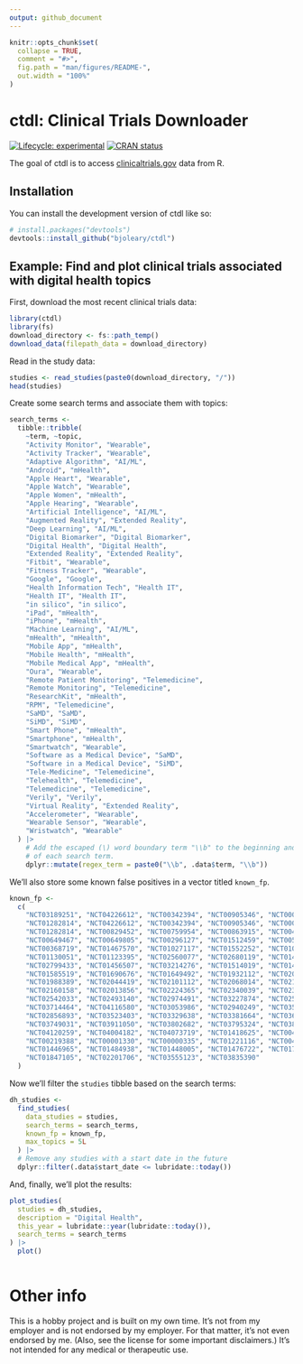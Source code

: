```yaml
---
output: github_document
---
```


<!-- README.md is generated from README.Rmd. Please edit that file -->

```r
knitr::opts_chunk$set(
  collapse = TRUE,
  comment = "#>",
  fig.path = "man/figures/README-",
  out.width = "100%"
)
```

# ctdl: Clinical Trials Downloader

<!-- badges: start -->
[![Lifecycle: experimental](https://img.shields.io/badge/lifecycle-experimental-orange.svg)](https://lifecycle.r-lib.org/articles/stages.html#experimental)
[![CRAN status](https://www.r-pkg.org/badges/version/ctdl)](https://CRAN.R-project.org/package=ctdl)
<!-- badges: end -->

The goal of ctdl is to access [clinicaltrials.gov](https://www.clinicaltrials.gov) data from R. 

## Installation

You can install the development version of ctdl like so:

``` r
# install.packages("devtools")
devtools::install_github("bjoleary/ctdl")
```

## Example: Find and plot clinical trials associated with digital health topics

First, download the most recent clinical trials data: 

```r
library(ctdl)
library(fs)
download_directory <- fs::path_temp()
download_data(filepath_data = download_directory)
```

Read in the study data: 

```r
studies <- read_studies(paste0(download_directory, "/"))
head(studies)
```

Create some search terms and associate them with topics:

```r
search_terms <- 
  tibble::tribble(
    ~term, ~topic,
    "Activity Monitor", "Wearable",
    "Activity Tracker", "Wearable",
    "Adaptive Algorithm", "AI/ML",
    "Android", "mHealth",
    "Apple Heart", "Wearable",
    "Apple Watch", "Wearable",
    "Apple Women", "mHealth",
    "Apple Hearing", "Wearable",
    "Artificial Intelligence", "AI/ML",
    "Augmented Reality", "Extended Reality",
    "Deep Learning", "AI/ML",
    "Digital Biomarker", "Digital Biomarker",
    "Digital Health", "Digital Health",
    "Extended Reality", "Extended Reality",
    "Fitbit", "Wearable",
    "Fitness Tracker", "Wearable",
    "Google", "Google",
    "Health Information Tech", "Health IT",
    "Health IT", "Health IT",
    "in silico", "in silico",
    "iPad", "mHealth",
    "iPhone", "mHealth",
    "Machine Learning", "AI/ML",
    "mHealth", "mHealth",
    "Mobile App", "mHealth",
    "Mobile Health", "mHealth",
    "Mobile Medical App", "mHealth",
    "Oura", "Wearable",
    "Remote Patient Monitoring", "Telemedicine",
    "Remote Monitoring", "Telemedicine",
    "ResearchKit", "mHealth",
    "RPM", "Telemedicine",
    "SaMD", "SaMD",
    "SiMD", "SiMD",
    "Smart Phone", "mHealth",
    "Smartphone", "mHealth",
    "Smartwatch", "Wearable",
    "Software as a Medical Device", "SaMD",
    "Software in a Medical Device", "SiMD",
    "Tele-Medicine", "Telemedicine",
    "Telehealth", "Telemedicine",
    "Telemedicine", "Telemedicine",
    "Verily", "Verily",
    "Virtual Reality", "Extended Reality",
    "Accelerometer", "Wearable",
    "Wearable Sensor", "Wearable",
    "Wristwatch", "Wearable"
  ) |>
    # Add the escaped (\) word boundary term "\\b" to the beginning and end
    # of each search term.
    dplyr::mutate(regex_term = paste0("\\b", .data$term, "\\b"))
```

We'll also store some known false positives in a vector titled `known_fp`. 

```r
known_fp <- 
  c(
    "NCT03189251", "NCT04226612", "NCT00342394", "NCT00905346", "NCT00051363",
    "NCT01282814", "NCT04226612", "NCT00342394", "NCT00905346", "NCT00051363",
    "NCT01282814", "NCT00829452", "NCT00759954", "NCT00863915", "NCT00475605",
    "NCT00649467", "NCT00649805", "NCT00296127", "NCT01512459", "NCT00568152",
    "NCT00368719", "NCT01467570", "NCT01027117", "NCT01552252", "NCT01097226",
    "NCT01130051", "NCT01123395", "NCT02560077", "NCT02680119", "NCT01445964",
    "NCT02799433", "NCT01456507", "NCT03214276", "NCT01514019", "NCT01449786",
    "NCT01585519", "NCT01690676", "NCT01649492", "NCT01932112", "NCT02029781",
    "NCT01988389", "NCT02044419", "NCT02101112", "NCT02068014", "NCT02159313",
    "NCT02160158", "NCT02013856", "NCT02224365", "NCT02340039", "NCT02396615",
    "NCT02542033", "NCT02493140", "NCT02974491", "NCT03227874", "NCT02565472",
    "NCT03714464", "NCT04116580", "NCT03053986", "NCT02940249", "NCT03593135",
    "NCT02856893", "NCT03523403", "NCT03329638", "NCT03381664", "NCT03608319",
    "NCT03749031", "NCT03911050", "NCT03802682", "NCT03795324", "NCT03846986",
    "NCT04120259", "NCT04004182", "NCT04073719", "NCT01418625", "NCT00474682",
    "NCT00219388", "NCT00001330", "NCT00000335", "NCT01221116", "NCT00454974",
    "NCT01446965", "NCT01484938", "NCT01448005", "NCT01476722", "NCT01740999",
    "NCT01847105", "NCT02201706", "NCT03555123", "NCT03835390"
  )
```

Now we'll filter the `studies` tibble based on the search terms: 

```r
dh_studies <- 
  find_studies(
    data_studies = studies,
    search_terms = search_terms,
    known_fp = known_fp,
    max_topics = 5L
  ) |> 
  # Remove any studies with a start date in the future
  dplyr::filter(.data$start_date <= lubridate::today())
```

And, finally, we'll plot the results: 

```r
plot_studies(
  studies = dh_studies,
  description = "Digital Health",
  this_year = lubridate::year(lubridate::today()),
  search_terms = search_terms
) |> 
  plot()
  
```

# Other info

This is a hobby project and is built on my own time. 
It's not from my employer and is not endorsed by my employer. 
For that matter, it’s not even endorsed by me. 
(Also, see the license for some important disclaimers.) 
It's not intended for any medical or therapeutic use.
